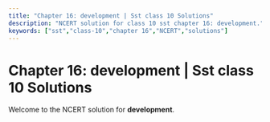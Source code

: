 ```yaml
---
title: "Chapter 16: development | Sst class 10 Solutions"
description: "NCERT solution for class 10 sst chapter 16: development."
keywords: ["sst","class-10","chapter 16","NCERT","solutions"]
---
```


# Chapter 16: development | Sst class 10 Solutions

Welcome to the NCERT solution for **development**.
